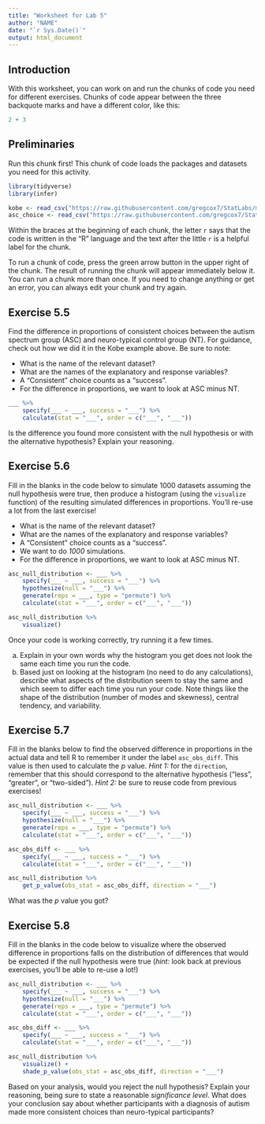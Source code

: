 ```yaml
---
title: "Worksheet for Lab 5"
author: "NAME"
date: "`r Sys.Date()`"
output: html_document
---
```


## Introduction

With this worksheet, you can work on and run the chunks of code you need for different exercises.  Chunks of code appear between the three backquote marks and have a different color, like this:

```r
2 + 3
```

## Preliminaries

Run this chunk first!  This chunk of code loads the packages and datasets you need for this activity.

```r
library(tidyverse)
library(infer)

kobe <- read_csv("https://raw.githubusercontent.com/gregcox7/StatLabs/main/data/kobe.csv")
asc_choice <- read_csv("https://raw.githubusercontent.com/gregcox7/StatLabs/main/data/asc_choice_job.csv")
```

Within the braces at the beginning of each chunk, the letter `r` says that the code is written in the "R" language and the text after the little `r` is a helpful label for the chunk.

To run a chunk of code, press the green arrow button in the upper right of the chunk.  The result of running the chunk will appear immediately below it.  You can run a chunk more than once.  If you need to change anything or get an error, you can always edit your chunk and try again.

## Exercise 5.5

Find the difference in proportions of consistent choices between the autism spectrum group (ASC) and neuro-typical control group (NT).  For guidance, check out how we did it in the Kobe example above.  Be sure to note:

* What is the name of the relevant dataset?
* What are the names of the explanatory and response variables?
* A "Consistent" choice counts as a "success".
* For the difference in proportions, we want to look at ASC minus NT.

```r
___ %>%
    specify(___ ~ ___, success = "___") %>%
    calculate(stat = "___", order = c("___", "___"))
```

Is the difference you found more consistent with the null hypothesis or with the alternative hypothesis?  Explain your reasoning.

## Exercise 5.6

Fill in the blanks in the code below to simulate 1000 datasets assuming the null hypothesis were true, then produce a histogram (using the `visualize` function) of the resulting simulated differences in proportions.  You'll re-use a lot from the last exercise!

* What is the name of the relevant dataset?
* What are the names of the explanatory and response variables?
* A "Consistent" choice counts as a "success".
* We want to do *1000* simulations.
* For the difference in proportions, we want to look at ASC minus NT.

```r
asc_null_distribution <- ___ %>%
    specify(___ ~ ___, success = "___") %>%
    hypothesize(null = "___") %>%
    generate(reps = ___, type = "permute") %>%
    calculate(stat = "___", order = c("___", "___"))

asc_null_distribution %>%
    visualize()
```

Once your code is working correctly, try running it a few times.

a. Explain in your own words why the histogram you get does not look the same each time you run the code.
b. Based just on looking at the histogram (no need to do any calculations), describe what aspects of the distribution seem to stay the same and which seem to differ each time you run your code.  Note things like the shape of the distribution (number of modes and skewness), central tendency, and variability.

## Exercise 5.7

Fill in the blanks below to find the observed difference in proportions in the actual data and tell R to remember it under the label `asc_obs_diff`.  This value is then used to calculate the $p$ value.  *Hint 1:* for the `direction`, remember that this should correspond to the alternative hypothesis ("less", "greater", or "two-sided").  *Hint 2:* be sure to reuse code from previous exercises!

```r
asc_null_distribution <- ___ %>%
    specify(___ ~ ___, success = "___") %>%
    hypothesize(null = "___") %>%
    generate(reps = ___, type = "permute") %>%
    calculate(stat = "___", order = c("___", "___"))

asc_obs_diff <- ___ %>%
    specify(___ ~ ___, success = "___") %>%
    calculate(stat = "___", order = c("___", "___"))

asc_null_distribution %>%
    get_p_value(obs_stat = asc_obs_diff, direction = "___")
```

What was the $p$ value you got?

## Exercise 5.8

Fill in the blanks in the code below to visualize where the observed difference in proportions falls on the distribution of differences that would be expected if the null hypothesis were true (*hint:* look back at previous exercises, you'll be able to re-use a lot!)

```r
asc_null_distribution <- ___ %>%
    specify(___ ~ ___, success = "___") %>%
    hypothesize(null = "___") %>%
    generate(reps = ___, type = "permute") %>%
    calculate(stat = "___", order = c("___", "___"))

asc_obs_diff <- ___ %>%
    specify(___ ~ ___, success = "___") %>%
    calculate(stat = "___", order = c("___", "___"))

asc_null_distribution %>%
    visualize() +
    shade_p_value(obs_stat = asc_obs_diff, direction = "___")
```

Based on your analysis, would you reject the null hypothesis?  Explain your reasoning, being sure to state a reasonable *significance level*.  What does your conclusion say about whether participants with a diagnosis of autism made more consistent choices than neuro-typical participants?
